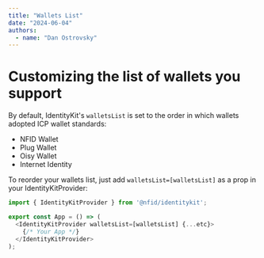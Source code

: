 ```yaml
---
title: "Wallets List"
date: "2024-06-04"
authors:
  - name: "Dan Ostrovsky"
---
```


# Customizing the list of wallets you support

By default, IdentityKit's `walletsList` is set to the order in which wallets adopted ICP wallet
standards:

- NFID Wallet
- Plug Wallet
- Oisy Wallet
- Internet Identity

To reorder your wallets list, just add `walletsList=[walletsList]` as a prop in your
IdentityKitProvider:

```typescript
import { IdentityKitProvider } from '@nfid/identitykit';

export const App = () => (
  <IdentityKitProvider walletsList=[walletsList] {...etc}>
    {/* Your App */}
  </IdentityKitProvider>
);
```
